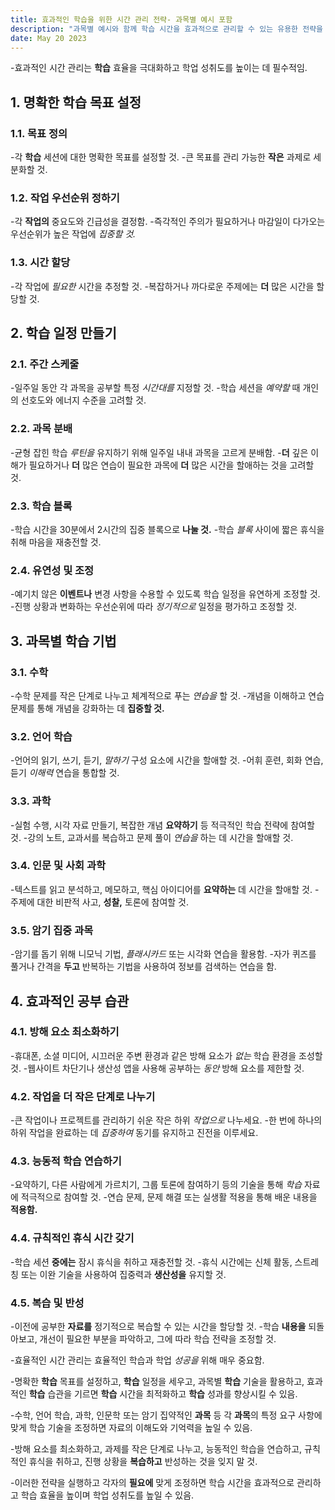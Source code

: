 ```yaml
---
title: 효과적인 학습을 위한 시간 관리 전략- 과목별 예시 포함
description: "과목별 예시와 함께 학습 시간을 효과적으로 관리할 수 있는 유용한 전략을 제공하여 과목별 학습을 최적화하는 데 도움을 줍니다."
date: May 20 2023
---
```


-효과적인 시간 관리는 **학습** 효율을 극대화하고 학업 성취도를 높이는 데 필수적임. 





## 1. 명확한 학습 목표 설정
### 1.1. 목표 정의

-각 **학습** 세션에 대한 명확한 목표를 설정할 것.
-큰 목표를 관리 가능한 **작은** 과제로 세분화할 것.
### 1.2. 작업 우선순위 정하기

-각 **작업의** 중요도와 긴급성을 결정함.
-즉각적인 주의가 필요하거나 마감일이 다가오는 우선순위가 높은 작업에 _집중할 것._
### 1.3. 시간 할당

-각 작업에 _필요한_ 시간을 추정할 것.
-복잡하거나 까다로운 주제에는 **더** 많은 시간을 할당할 것.
## 2. 학습 일정 만들기
### 2.1. 주간 스케줄

-일주일 동안 각 과목을 공부할 특정 _시간대를_ 지정할 것.
-학습 세션을 _예약할_ 때 개인의 선호도와 에너지 수준을 고려할 것.
### 2.2. 과목 분배

-균형 잡힌 학습 _루틴을_ 유지하기 위해 일주일 내내 과목을 고르게 분배함.
-**더** 깊은 이해가 필요하거나 **더** 많은 연습이 필요한 과목에 **더** 많은 시간을 할애하는 것을 고려할 것.
### 2.3. 학습 블록

-학습 시간을 30분에서 2시간의 집중 블록으로 **나눌 것.**
-학습 _블록_ 사이에 짧은 휴식을 취해 마음을 재충전할 것.
### 2.4. 유연성 및 조정

-예기치 않은 **이벤트나** 변경 사항을 수용할 수 있도록 학습 일정을 유연하게 조정할 것.
-진행 상황과 변화하는 우선순위에 따라 _정기적으로_ 일정을 평가하고 조정할 것.
## 3. 과목별 학습 기법
### 3.1. 수학

-수학 문제를 작은 단계로 나누고 체계적으로 푸는 _연습을_ 할 것.
-개념을 이해하고 연습 문제를 통해 개념을 강화하는 데 **집중할 것.**
### 3.2. 언어 학습

-언어의 읽기, 쓰기, 듣기, _말하기_ 구성 요소에 시간을 할애할 것.
-어휘 훈련, 회화 연습, 듣기 _이해력_ 연습을 통합할 것.
### 3.3. 과학

-실험 수행, 시각 자료 만들기, 복잡한 개념 **요약하기** 등 적극적인 학습 전략에 참여할 것.
-강의 노트, 교과서를 복습하고 문제 풀이 _연습을_ 하는 데 시간을 할애할 것.
### 3.4. 인문 및 사회 과학

-텍스트를 읽고 분석하고, 메모하고, 핵심 아이디어를 **요약하는** 데 시간을 할애할 것.
-주제에 대한 비판적 사고, **성찰,** 토론에 참여할 것.
### 3.5. 암기 집중 과목

-암기를 돕기 위해 니모닉 기법, _플래시카드_ 또는 시각화 연습을 활용함.
-자가 퀴즈를 풀거나 간격을 **두고** 반복하는 기법을 사용하여 정보를 검색하는 연습을 함.
## 4. 효과적인 공부 습관
### 4.1. 방해 요소 최소화하기

-휴대폰, 소셜 미디어, 시끄러운 주변 환경과 같은 방해 요소가 _없는_ 학습 환경을 조성할 것.
-웹사이트 차단기나 생산성 앱을 사용해 공부하는 _동안_ 방해 요소를 제한할 것.
### 4.2. 작업을 더 작은 단계로 나누기

-큰 작업이나 프로젝트를 관리하기 쉬운 작은 하위 _작업으로_ 나누세요.
-한 번에 하나의 하위 작업을 완료하는 데 _집중하여_ 동기를 유지하고 진전을 이루세요.
### 4.3. 능동적 학습 연습하기

-요약하기, 다른 사람에게 가르치기, 그룹 토론에 참여하기 등의 기술을 통해 _학습_ 자료에 적극적으로 참여할 것.
-연습 문제, 문제 해결 또는 실생활 적용을 통해 배운 내용을 **적용함.**
### 4.4. 규칙적인 휴식 시간 갖기

-학습 세션 **중에는** 잠시 휴식을 취하고 재충전할 것.
-휴식 시간에는 신체 활동, 스트레칭 또는 이완 기술을 사용하여 집중력과 **생산성을** 유지할 것.
### 4.5. 복습 및 반성

-이전에 공부한 **자료를** 정기적으로 복습할 수 있는 시간을 할당할 것.
-학습 **내용을** 되돌아보고, 개선이 필요한 부분을 파악하고, 그에 따라 학습 전략을 조정할 것.


-효율적인 시간 관리는 효율적인 학습과 학업 _성공을_ 위해 매우 중요함. 



-명확한 **학습** 목표를 설정하고, **학습** 일정을 세우고, 과목별 **학습** 기술을 활용하고, 효과적인 **학습** 습관을 기르면 **학습** 시간을 최적화하고 **학습** 성과를 향상시킬 수 있음. 



-수학, 언어 학습, 과학, 인문학 또는 암기 집약적인 **과목** 등 각 **과목**의 특정 요구 사항에 맞게 학습 기술을 조정하면 자료의 이해도와 기억력을 높일 수 있음. 



-방해 요소를 최소화하고, 과제를 작은 단계로 나누고, 능동적인 학습을 연습하고, 규칙적인 휴식을 취하고, 진행 상황을 **복습하고** 반성하는 것을 잊지 말 것. 



-이러한 전략을 실행하고 각자의 **필요에** 맞게 조정하면 학습 시간을 효과적으로 관리하고 학습 효율을 높이며 학업 성취도를 높일 수 있음. 



